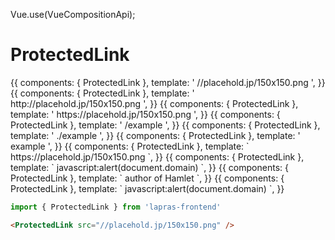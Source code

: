 Vue.use(VueCompositionApi);


<Meta title="ProtectedLink" component={ProtectedLink} />

# ProtectedLink

<Preview>
  <Story name="default">
    {{
      components: { ProtectedLink },
      template: '<ProtectedLink href="//placehold.jp/150x150.png"> //placehold.jp/150x150.png </ProtectedLink>',
    }}
  </Story>
  <Story name="http">
    {{
      components: { ProtectedLink },
      template: '<ProtectedLink href="http://placehold.jp/150x150.png"> http://placehold.jp/150x150.png </ProtectedLink>',
    }}
  </Story>
  <Story name="https">
    {{
      components: { ProtectedLink },
      template: '<ProtectedLink href="https://placehold.jp/150x150.png"> https://placehold.jp/150x150.png </ProtectedLink>',
    }}
  </Story>
  <Story name="absolute path">
    {{
      components: { ProtectedLink },
      template: '<ProtectedLink href="/example"> /example </ProtectedLink>',
    }}
  </Story>
  <Story name="relative path1">
    {{
      components: { ProtectedLink },
      template: '<ProtectedLink href="./example"> ./example </ProtectedLink>',
    }}
  </Story>
  <Story name="relative path2">
    {{
      components: { ProtectedLink },
      template: '<ProtectedLink href="example"> example </ProtectedLink>',
    }}
  </Story>
  <Story name="valid attrs inherited">
    {{
      components: { ProtectedLink },
      template: `
        <ProtectedLink
          href="https://placehold.jp/150x150.png"
        >
          https://placehold.jp/150x150.png
        </ProtectedLink>
      `,
    }}
  </Story>
  <Story name="xss javascript scheme">
    {{
      components: { ProtectedLink },
      template: `
        <ProtectedLink
          href="javascript:alert(document.domain)"
        >
          javascript:alert(document.domain)
        </ProtectedLink>
      `,
    }}
  </Story>
  <Story name="target=_blank">
    {{
      components: { ProtectedLink },
      template: `
        <ProtectedLink
          href="https://en.wikipedia.org/wiki/William_Shakespeare"
          target="_blank"
          rel="author"
        >
          author of Hamlet
        </ProtectedLink>
      `,
    }}
  </Story>
  <Story name="force permit any link">
    {{
      components: { ProtectedLink },
      template: `
        <ProtectedLink
          href="javascript:alert(document.domain)"
          force
        >
          javascript:alert(document.domain)
        </ProtectedLink>
      `,
    }}
  </Story>
</Preview>

```typescript
import { ProtectedLink } from 'lapras-frontend'
```

```html
<ProtectedLink src="//placehold.jp/150x150.png" />
```

<Props of={ProtectedLink} />

